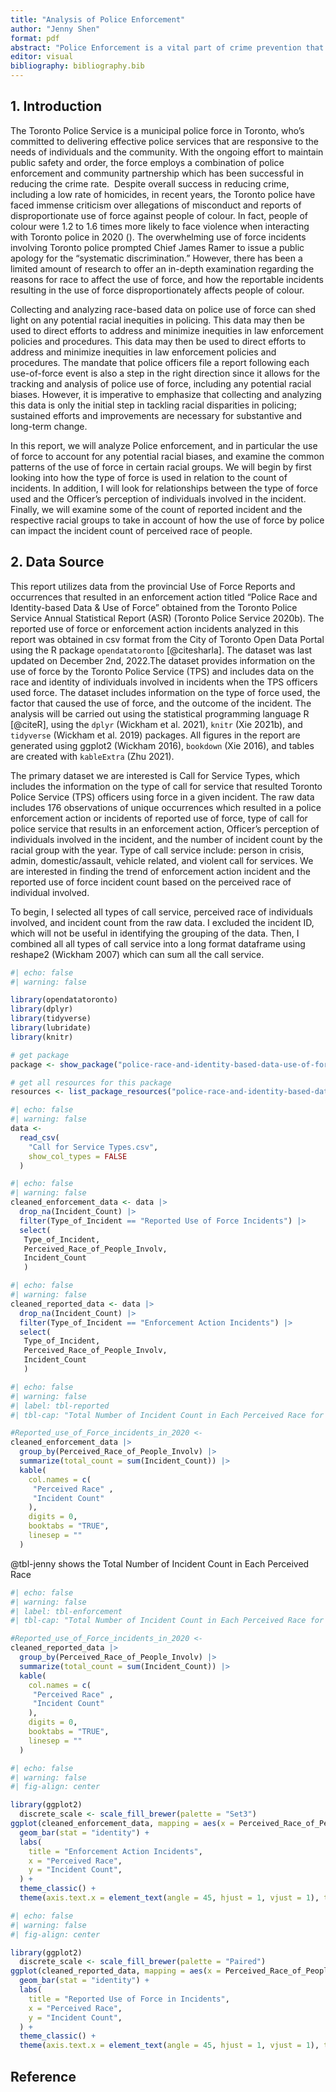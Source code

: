 ```yaml
---
title: "Analysis of Police Enforcement"
author: "Jenny Shen"
format: pdf
abstract: "Police Enforcement is a vital part of crime prevention that is a key component of community mobilization and keeps the peace among the community partnerships. While police enforcement is a safe measurement for ensuring a safe community, racial profiling may occur in police interactions with racialized communities. We investigate occurrences that resulted in an enforcement action and reported use of force in relation to perceived race, which will be analyzed in this paper with the use of figures and graphs. The data show that … While metrics are useful tools for guiding improvements in racial profiling, the Data cannot accurately reflect the holistic value of the table."
editor: visual
bibliography: bibliography.bib
---
```


## 1. Introduction

The Toronto Police Service is a municipal police force in Toronto, who's committed to delivering effective police services that are responsive to the needs of individuals and the community. With the ongoing effort to maintain public safety and order, the force employs a combination of police enforcement and community partnership which has been successful in reducing the crime rate.  Despite overall success in reducing crime, including a low rate of homicides, in recent years, the Toronto police have faced immense criticism over allegations of misconduct and reports of disproportionate use of force against people of colour. In fact, people of colour were 1.2 to 1.6 times more likely to face violence when interacting with Toronto police in 2020 (). The overwhelming use of force incidents involving Toronto police prompted Chief James Ramer to issue a public apology for the "systematic discrimination." However, there has been a limited amount of research to offer an in-depth examination regarding the reasons for race to affect the use of force, and how the reportable incidents resulting in the use of force disproportionately affects people of colour.

Collecting and analyzing race-based data on police use of force can shed light on any potential racial inequities in policing. This data may then be used to direct efforts to address and minimize inequities in law enforcement policies and procedures. This data may then be used to direct efforts to address and minimize inequities in law enforcement policies and procedures. The mandate that police officers file a report following each use-of-force event is also a step in the right direction since it allows for the tracking and analysis of police use of force, including any potential racial biases. However, it is imperative to emphasize that collecting and analyzing this data is only the initial step in tackling racial disparities in policing; sustained efforts and improvements are necessary for substantive and long-term change.

In this report, we will analyze Police enforcement, and in particular the use of force to account for any potential racial biases, and examine the common patterns of the use of force in certain racial groups. We will begin by first looking into how the type of force is used in relation to the count of incidents. In addition, I will look for relationships between the type of force used and the Officer's perception of individuals involved in the incident. Finally, we will examine some of the count of reported incident and the respective racial groups to take in account of how the use of force by police can impact the incident count of perceived race of people. 

## 2. Data Source

This report utilizes data from the provincial Use of Force Reports and occurrences that resulted in an enforcement action titled "Police Race and Identity-based Data & Use of Force" obtained from the Toronto Police Service Annual Statistical Report (ASR) (Toronto Police Service 2020b). The reported use of force or enforcement action incidents analyzed in this report was obtained in csv format from the City of Toronto Open Data Portal using the R package `opendatatoronto` [@citesharla]. The dataset was last updated on December 2nd, 2022.The dataset provides information on the use of force by the Toronto Police Service (TPS) and includes data on the race and identity of individuals involved in incidents when the TPS officers used force. The dataset includes information on the type of force used, the factor that caused the use of force, and the outcome of the incident. The analysis will be carried out using the statistical programming language R [@citeR], using the `dplyr` (Wickham et al. 2021), `knitr` (Xie 2021b), and `tidyverse` (Wickham et al. 2019) packages. All figures in the report are generated using ggplot2 (Wickham 2016), `bookdown` (Xie 2016), and tables are created with `kableExtra` (Zhu 2021).

The primary dataset we are interested is Call for Service Types, which includes the information on the type of call for service that resulted Toronto Police Service (TPS) officers using force in a given incident. The raw data includes 176 observations of unique occurrences which resulted in a police enforcement action or incidents of reported use of force, type of call for police service that results in an enforcement action, Officer's perception of individuals involved in the incident, and the number of incident count by the racial group with the year. Type of call service include: person in crisis, admin, domestic/assault, vehicle related, and violent call for services. We are interested in finding the trend of enforcement action incident and the reported use of force incident count based on the perceived race of individual involved. 

To begin, I selected all types of call service, perceived race of individuals involved, and incident count from the raw data. I excluded the incident ID, which will not be useful in identifying the grouping of the data. Then, I combined all all types of call service into a long format dataframe using reshape2 (Wickham 2007) which can sum all the call service.

```r
#| echo: false
#| warning: false

library(opendatatoronto)
library(dplyr)
library(tidyverse)
library(lubridate)
library(knitr)

# get package
package <- show_package("police-race-and-identity-based-data-use-of-force")

# get all resources for this package
resources <- list_package_resources("police-race-and-identity-based-data-use-of-force")
```

```r
#| echo: false
#| warning: false
data <-
  read_csv(
    "Call for Service Types.csv",
    show_col_types = FALSE
  )

```

```r
#| echo: false
#| warning: false
cleaned_enforcement_data <- data |>
  drop_na(Incident_Count) |>
  filter(Type_of_Incident == "Reported Use of Force Incidents") |>
  select(
   Type_of_Incident, 
   Perceived_Race_of_People_Involv, 
   Incident_Count
   )

```

```r
#| echo: false
#| warning: false
cleaned_reported_data <- data |>
  drop_na(Incident_Count) |>
  filter(Type_of_Incident == "Enforcement Action Incidents") |>
  select(
   Type_of_Incident, 
   Perceived_Race_of_People_Involv, 
   Incident_Count
   )

```

```r
#| echo: false
#| warning: false
#| label: tbl-reported
#| tbl-cap: "Total Number of Incident Count in Each Perceived Race for Reported use of Force incidents"

#Reported_use_of_Force_incidents_in_2020 <-
cleaned_enforcement_data |>
  group_by(Perceived_Race_of_People_Involv) |>
  summarize(total_count = sum(Incident_Count)) |>
  kable(
    col.names = c(
     "Perceived Race" ,
     "Incident Count"
    ),
    digits = 0,
    booktabs = "TRUE",
    linesep = ""
  )
```

@tbl-jenny shows the Total Number of Incident Count in Each Perceived Race

```r
#| echo: false
#| warning: false
#| label: tbl-enforcement
#| tbl-cap: "Total Number of Incident Count in Each Perceived Race for Enforcement action Incidents"

#Reported_use_of_Force_incidents_in_2020 <-
cleaned_reported_data |>
  group_by(Perceived_Race_of_People_Involv) |>
  summarize(total_count = sum(Incident_Count)) |>
  kable(
    col.names = c(
     "Perceived Race" ,
     "Incident Count"
    ),
    digits = 0,
    booktabs = "TRUE",
    linesep = ""
  )
```

```r
#| echo: false
#| warning: false
#| fig-align: center

library(ggplot2)
  discrete_scale <- scale_fill_brewer(palette = "Set3")
ggplot(cleaned_enforcement_data, mapping = aes(x = Perceived_Race_of_People_Involv, y = Incident_Count, fill = Perceived_Race_of_People_Involv), width = 14, height = 6) + 
  geom_bar(stat = "identity") +
  labs(
    title = "Enforcement Action Incidents",
    x = "Perceived Race",
    y = "Incident Count",
  ) +
  theme_classic() + 
  theme(axis.text.x = element_text(angle = 45, hjust = 1, vjust = 1), text = element_text(size = 8))
```

```r
#| echo: false
#| warning: false
#| fig-align: center

library(ggplot2)
  discrete_scale <- scale_fill_brewer(palette = "Paired")
ggplot(cleaned_reported_data, mapping = aes(x = Perceived_Race_of_People_Involv, y = Incident_Count, fill = Perceived_Race_of_People_Involv), width = 20, height = 10) + 
  geom_bar(stat = "identity") +
  labs(
    title = "Reported Use of Force in Incidents",
    x = "Perceived Race",
    y = "Incident Count",
  ) +
  theme_classic() + 
  theme(axis.text.x = element_text(angle = 45, hjust = 1, vjust = 1), text = element_text(size = 8))
```

## Reference
